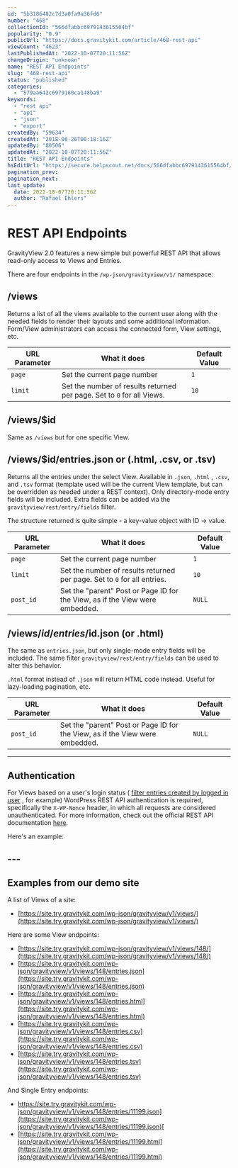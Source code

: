 ```yaml
---
id: "5b3186482c7d3a0fa9a36fd6"
number: "468"
collectionId: "566dfabbc6979143615564bf"
popularity: "0.9"
publicUrl: "https://docs.gravitykit.com/article/468-rest-api"
viewCount: "4623"
lastPublishedAt: "2022-10-07T20:11:56Z"
changeOrigin: "unknown"
name: "REST API Endpoints"
slug: "468-rest-api"
status: "published"
categories: 
  - "579aa642c6979160ca148ba9"
keywords: 
  - "rest api"
  - "api"
  - "json"
  - "export"
createdBy: "59634"
createdAt: "2018-06-26T00:18:16Z"
updatedBy: "80506"
updatedAt: "2022-10-07T20:11:56Z"
title: "REST API Endpoints"
hsEditUrl: "https://secure.helpscout.net/docs/566dfabbc6979143615564bf/article/5b3186482c7d3a0fa9a36fd6"
pagination_prev: 
pagination_next: 
last_update:
  date: 2022-10-07T20:11:56Z
  author: "Rafael Ehlers"
---
```


# REST API Endpoints

GravityView 2.0 features a new simple but powerful REST API that allows read-only access to Views and Entries.

There are four endpoints in the `/wp-json/gravityview/v1/` namespace:

## /views

Returns a list of all the views available to the current user along with the needed fields to render their layouts and some additional information. Form/View administrators can access the connected form, View settings, etc.

| URL Parameter | What it does | Default Value |
|---|---|---|
| `page` | Set the current page number | `1` |
| `limit` | Set the number of results returned per page. Set to `0` for all Views. | `10` |

## /views/$id

Same as `/views` but for one specific View.

## /views/$id/entries.json or (.html, .csv, or .tsv)

Returns all the entries under the select View. Available in `.json`, `.html` , `.csv`, and `.tsv` format (template used will be the current View template, but can be overridden as needed under a REST context). Only directory-mode entry fields will be included. Extra fields can be added via the `gravityview/rest/entry/fields` filter.

The structure returned is quite simple - a key-value object with ID -&gt; value.

| URL Parameter | What it does | Default Value |
|---|---|---|
| `page` | Set the current page number | `1` |
| `limit` | Set the number of results returned per page. Set to `0` for all entries. | `10` |
| `post_id` | Set the "parent" Post or Page ID for the View, as if the View were embedded. | `NULL` |

## /views/$id/entries/$id.json (or .html)

The same as `entries.json`, but only single-mode entry fields will be included. The same filter `gravityview/rest/entry/fields` can be used to alter this behavior.

`.html` format instead of `.json` will return HTML code instead. Useful for lazy-loading pagination, etc.

| URL Parameter | What it does | Default Value |
|---|---|---|
| `post_id` | Set the "parent" Post or Page ID for the View, as if the View were embedded. | `NULL` |

---

## Authentication

For Views based on a user's login status ( [filter entries created by logged in user](https://github.com/gravityview/GravityView/issues/1122) , for example) WordPress REST API authentication is required, specifically the `X-WP-Nonce` header, in which all requests are considered unauthenticated. For more information, check out the official REST API documentation [here](https://developer.wordpress.org/rest-api/using-the-rest-api/authentication/).

Here's an example:

<script src="https://gist.github.com/zackkatz/1761bdaa4b36928c0e034e666f5c65de.js" type="text/javascript"></script>

## ---

## Examples from our demo site

A list of Views of a site:

- [https://site.try.gravitykit.com/wp-json/gravityview/v1/views/](https://site.try.gravitykit.com/wp-json/gravityview/v1/views/)

Here are some View endpoints:

- [https://site.try.gravitykit.com/wp-json/gravityview/v1/views/148/](https://site.try.gravitykit.com/wp-json/gravityview/v1/views/148/)
- [https://site.try.gravitykit.com/wp-json/gravityview/v1/views/148/entries.json](https://site.try.gravitykit.com/wp-json/gravityview/v1/views/148/entries.json)
- [https://site.try.gravitykit.com/wp-json/gravityview/v1/views/148/entries.html](https://site.try.gravitykit.com/wp-json/gravityview/v1/views/148/entries.html)
- [https://site.try.gravitykit.com/wp-json/gravityview/v1/views/148/entries.csv](https://site.try.gravitykit.com/wp-json/gravityview/v1/views/148/entries.csv)
- [https://site.try.gravitykit.com/wp-json/gravityview/v1/views/148/entries.tsv](https://site.try.gravitykit.com/wp-json/gravityview/v1/views/148/entries.tsv)

And Single Entry endpoints:

- [https://site.try.gravitykit.com/wp-json/gravityview/v1/views/148/entries/11199.json](https://site.try.gravitykit.com/wp-json/gravityview/v1/views/148/entries/11199.json)[  
    ](https://site.try.gravitykit.com/wp-json/gravityview/v1/views/148/entries/11199.json)
- [https://site.try.gravitykit.com/wp-json/gravityview/v1/views/148/entries/11199.html](https://site.try.gravitykit.com/wp-json/gravityview/v1/views/148/entries/11199.html)